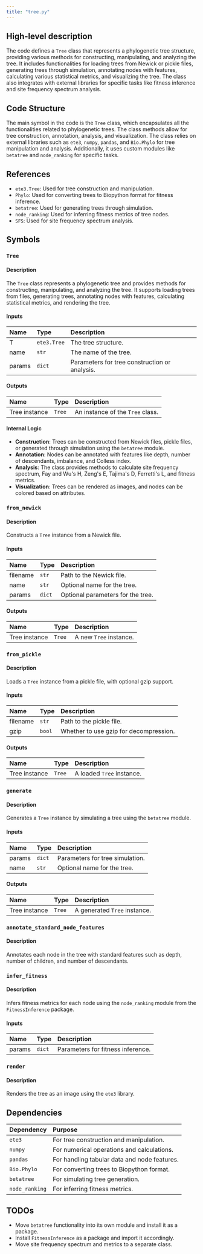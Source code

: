 ```yaml
---
title: "tree.py"
---
```


## High-level description

The code defines a `Tree` class that represents a phylogenetic tree structure, providing various methods for constructing, manipulating, and analyzing the tree. It includes functionalities for loading trees from Newick or pickle files, generating trees through simulation, annotating nodes with features, calculating various statistical metrics, and visualizing the tree. The class also integrates with external libraries for specific tasks like fitness inference and site frequency spectrum analysis.

## Code Structure

The main symbol in the code is the `Tree` class, which encapsulates all the functionalities related to phylogenetic trees. The class methods allow for tree construction, annotation, analysis, and visualization. The class relies on external libraries such as `ete3`, `numpy`, `pandas`, and `Bio.Phylo` for tree manipulation and analysis. Additionally, it uses custom modules like `betatree` and `node_ranking` for specific tasks.

## References

- `ete3.Tree`: Used for tree construction and manipulation.
- `Phylo`: Used for converting trees to Biopython format for fitness inference.
- `betatree`: Used for generating trees through simulation.
- `node_ranking`: Used for inferring fitness metrics of tree nodes.
- `SFS`: Used for site frequency spectrum analysis.

## Symbols

### `Tree`
#### Description
The `Tree` class represents a phylogenetic tree and provides methods for constructing, manipulating, and analyzing the tree. It supports loading trees from files, generating trees, annotating nodes with features, calculating statistical metrics, and rendering the tree.

#### Inputs
| Name | Type | Description |
|:-----|:-----|:------------|
| T | `ete3.Tree` | The tree structure. |
| name | `str` | The name of the tree. |
| params | `dict` | Parameters for tree construction or analysis. |

#### Outputs
| Name | Type | Description |
|:-----|:-----|:------------|
| Tree instance | `Tree` | An instance of the `Tree` class. |

#### Internal Logic
- **Construction**: Trees can be constructed from Newick files, pickle files, or generated through simulation using the `betatree` module.
- **Annotation**: Nodes can be annotated with features like depth, number of descendants, imbalance, and Colless index.
- **Analysis**: The class provides methods to calculate site frequency spectrum, Fay and Wu's H, Zeng's E, Tajima's D, Ferretti's L, and fitness metrics.
- **Visualization**: Trees can be rendered as images, and nodes can be colored based on attributes.

### `from_newick`
#### Description
Constructs a `Tree` instance from a Newick file.

#### Inputs
| Name | Type | Description |
|:-----|:-----|:------------|
| filename | `str` | Path to the Newick file. |
| name | `str` | Optional name for the tree. |
| params | `dict` | Optional parameters for the tree. |

#### Outputs
| Name | Type | Description |
|:-----|:-----|:------------|
| Tree instance | `Tree` | A new `Tree` instance. |

### `from_pickle`
#### Description
Loads a `Tree` instance from a pickle file, with optional gzip support.

#### Inputs
| Name | Type | Description |
|:-----|:-----|:------------|
| filename | `str` | Path to the pickle file. |
| gzip | `bool` | Whether to use gzip for decompression. |

#### Outputs
| Name | Type | Description |
|:-----|:-----|:------------|
| Tree instance | `Tree` | A loaded `Tree` instance. |

### `generate`
#### Description
Generates a `Tree` instance by simulating a tree using the `betatree` module.

#### Inputs
| Name | Type | Description |
|:-----|:-----|:------------|
| params | `dict` | Parameters for tree simulation. |
| name | `str` | Optional name for the tree. |

#### Outputs
| Name | Type | Description |
|:-----|:-----|:------------|
| Tree instance | `Tree` | A generated `Tree` instance. |

### `annotate_standard_node_features`
#### Description
Annotates each node in the tree with standard features such as depth, number of children, and number of descendants.

### `infer_fitness`
#### Description
Infers fitness metrics for each node using the `node_ranking` module from the `FitnessInference` package.

#### Inputs
| Name | Type | Description |
|:-----|:-----|:------------|
| params | `dict` | Parameters for fitness inference. |

### `render`
#### Description
Renders the tree as an image using the `ete3` library.

## Dependencies

| Dependency | Purpose |
|:-----------|:--------|
| `ete3` | For tree construction and manipulation. |
| `numpy` | For numerical operations and calculations. |
| `pandas` | For handling tabular data and node features. |
| `Bio.Phylo` | For converting trees to Biopython format. |
| `betatree` | For simulating tree generation. |
| `node_ranking` | For inferring fitness metrics. |

## TODOs
- Move `betatree` functionality into its own module and install it as a package.
- Install `FitnessInference` as a package and import it accordingly.
- Move site frequency spectrum and metrics to a separate class.
